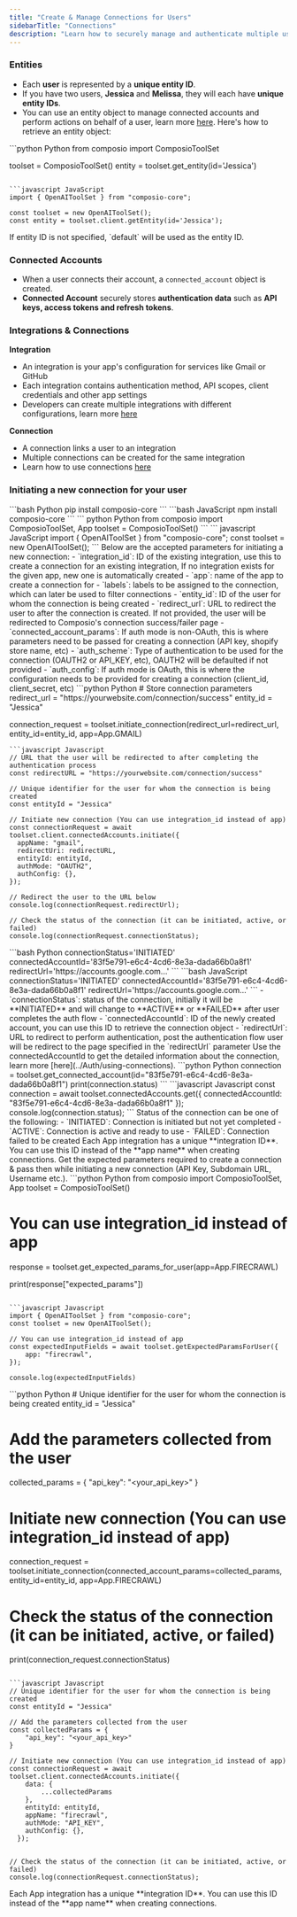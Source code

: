 ```yaml
---
title: "Create & Manage Connections for Users"
sidebarTitle: "Connections"
description: "Learn how to securely manage and authenticate multiple user connections"
---
```


### Entities

- Each **user** is represented by a **unique entity ID**.
- If you have two users, **Jessica** and **Melissa**, they will each have **unique entity IDs**.
- You can use an entity object to manage connected accounts and perform actions on behalf of a user, learn more [here](/patterns/tools/use-tools/action-guide-without-agents#how-can-i-use-tools-for-a-specific-user). Here's how to retrieve an entity object:

<CodeGroup>
```python Python
from composio import ComposioToolSet

toolset = ComposioToolSet()
entity = toolset.get_entity(id='Jessica')
```

```javascript JavaScript
import { OpenAIToolSet } from "composio-core";

const toolset = new OpenAIToolSet();
const entity = toolset.client.getEntity(id='Jessica');
```
</CodeGroup>
<Info>If entity ID is not specified, `default` will be used as the entity ID.</Info>

### Connected Accounts
- When a user connects their account, a `connected_account` object is created. 
- **Connected Account** securely stores **authentication data** such as **API keys, access tokens and refresh tokens**.

### Integrations & Connections

**Integration**
- An integration is your app's configuration for services like Gmail or GitHub
- Each integration contains authentication method, API scopes, client credentials and other app settings
- Developers can create multiple integrations with different configurations, learn more [here](../Auth/Integrations#what-is-an-integration)

**Connection**
- A connection links a user to an integration
- Multiple connections can be created for the same integration
- Learn how to use connections [here](../Auth/using-connections)

### Initiating a new connection for your user
<Tabs>
<Tab title="OAuth-Based Apps">
<Steps>
<Step title="Install Libraries">
<CodeGroup>
```bash Python
pip install composio-core
```
```bash JavaScript
npm install composio-core
```
</CodeGroup>
</Step>
<Step title="Import Libraries & Initialize Toolset">
<CodeGroup>
``` python Python
from composio import ComposioToolSet, App 
toolset = ComposioToolSet()
```
``` javascript JavaScript
import { OpenAIToolSet } from "composio-core";
const toolset = new OpenAIToolSet();
```
</CodeGroup>
</Step>
<Step title="Initiate a new connection">
Below are the accepted parameters for initiating a new connection:
- `integration_id`: ID of the existing integration, use this to create a connection for an existing integration, If no integration exists for the given app, new one is automatically created
- `app`: name of the app to create a connection for
- `labels`: labels to be assigned to the connection, which can later be used to filter connections
- `entity_id`: ID of the user for whom the connection is being created
- `redirect_url`: URL to redirect the user to after the connection is created. If not provided, the user will be redirected to Composio's connection success/failer page
- `connected_account_params`: If auth mode is non-OAuth, this is where parameters need to be passed for creating a connection (API key, shopify store name, etc)
- `auth_scheme`: Type of authentication to be used for the connection (OAUTH2 or API_KEY, etc), OAUTH2 will be defaulted if not provided
- `auth_config`: If auth mode is OAuth, this is where the configuration needs to be provided for creating a connection (client_id, client_secret, etc)
<CodeGroup>
```python Python
# Store connection parameters
redirect_url = "https://yourwebsite.com/connection/success"
entity_id = "Jessica" 

connection_request = toolset.initiate_connection(redirect_url=redirect_url, entity_id=entity_id, app=App.GMAIL)
```
```javascript Javascript
// URL that the user will be redirected to after completing the authentication process
const redirectURL = "https://yourwebsite.com/connection/success"

// Unique identifier for the user for whom the connection is being created
const entityId = "Jessica" 

// Initiate new connection (You can use integration_id instead of app)
const connectionRequest = await toolset.client.connectedAccounts.initiate({
  appName: "gmail",
  redirectUri: redirectURL,
  entityId: entityId,
  authMode: "OAUTH2",
  authConfig: {},
});

// Redirect the user to the URL below
console.log(connectionRequest.redirectUrl);

// Check the status of the connection (it can be initiated, active, or failed)
console.log(connectionRequest.connectionStatus);
```
</CodeGroup>
</Step>
<Step title="Connection request output">
<CodeGroup>
```bash Python
connectionStatus='INITIATED'
connectedAccountId='83f5e791-e6c4-4cd6-8e3a-dada66b0a8f1'
redirectUrl='https://accounts.google.com...'
```
```bash JavaScript
connectionStatus='INITIATED'
connectedAccountId='83f5e791-e6c4-4cd6-8e3a-dada66b0a8f1'
redirectUrl='https://accounts.google.com...'
```
</CodeGroup>
- `connectionStatus`: status of the connection, initially it will be **INITIATED** and will change to **ACTIVE** or **FAILED** after user completes the auth flow
- `connectedAccountId`: ID of the newly created account, you can use this ID to retrieve the connection object
- `redirectUrl`: URL to redirect to perform authentication, post the authentication flow user will be redirect to the page specified in the `redirectUrl` parameter
</Step>
<Step title="Checking the status of the connection">
Use the connectedAccountId to get the detailed information about the connection, learn more [here](../Auth/using-connections).
<CodeGroup>
```python Python
connection = toolset.get_connected_account(id="83f5e791-e6c4-4cd6-8e3a-dada66b0a8f1")
print(connection.status)
```
```javascript Javascript
const connection = await toolset.connectedAccounts.get({
    connectedAccountId: "83f5e791-e6c4-4cd6-8e3a-dada66b0a8f1"
});
console.log(connection.status);
```
</CodeGroup>
Status of the connection can be one of the following:
- `INITIATED`: Connection is initiated but not yet completed
- `ACTIVE`: Connection is active and ready to use
- `FAILED`: Connection failed to be created
</Step>
</Steps>
<Tip>Each App integration has a unique **integration ID**. You can use this ID instead of the **app name** when creating connections.</Tip>
</Tab>
<Tab title="Non OAuth-Based Apps">
Get the expected parameters required to create a connection & pass then while initiating a new connection (API Key, Subdomain URL, Username etc.).
<Steps>
<Step title="Collect parameters required to create a connection">
<CodeGroup>
```python Python
from composio import ComposioToolSet, App
toolset = ComposioToolSet()

# You can use integration_id instead of app
response = toolset.get_expected_params_for_user(app=App.FIRECRAWL) 

print(response["expected_params"])
```

```javascript Javascript
import { OpenAIToolSet } from "composio-core";
const toolset = new OpenAIToolSet();

// You can use integration_id instead of app
const expectedInputFields = await toolset.getExpectedParamsForUser({
    app: "firecrawl",
});

console.log(expectedInputFields)
```
</CodeGroup>
</Step>

<Step title="Initiate a new connection">
<CodeGroup>
```python Python
# Unique identifier for the user for whom the connection is being created
entity_id = "Jessica"

# Add the parameters collected from the user
collected_params = {
    "api_key": "<your_api_key>"
}

# Initiate new connection (You can use integration_id instead of app)
connection_request = toolset.initiate_connection(connected_account_params=collected_params, entity_id=entity_id, app=App.FIRECRAWL)

# Check the status of the connection (it can be initiated, active, or failed)
print(connection_request.connectionStatus)
```

```javascript Javascript
// Unique identifier for the user for whom the connection is being created
const entityId = "Jessica" 

// Add the parameters collected from the user
const collectedParams = {
    "api_key": "<your_api_key>"
}

// Initiate new connection (You can use integration_id instead of app)
const connectionRequest = await toolset.client.connectedAccounts.initiate({
    data: {
        ...collectedParams
    },
    entityId: entityId,
    appName: "firecrawl",
    authMode: "API_KEY",
    authConfig: {},
  });


// Check the status of the connection (it can be initiated, active, or failed)
console.log(connectionRequest.connectionStatus);
```
</CodeGroup>
</Step>
</Steps>
<Tip>Each App integration has a unique **integration ID**. You can use this ID instead of the **app name** when creating connections.</Tip>
</Tab>
</Tabs>